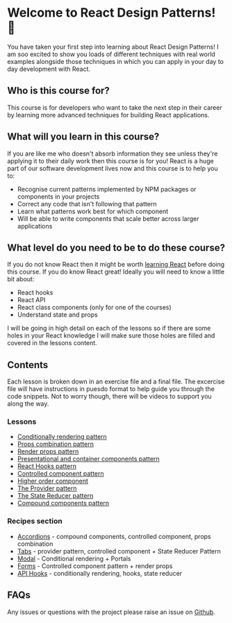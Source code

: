 
<Meta title="Introduction/01 - Welcome" />

# Welcome to React Design Patterns! 🥳

You have taken your first step into learning about React Design Patterns! I am soo excited to show you loads of different
techniques with real world examples alongside those techniques in which you can apply in your day to day development with React.

## Who is this course for?

This course is for developers who want to take the next step in their career by learning more advanced
techniques for building React applications.

## What will you learn in this course?

If you are like me who doesn't absorb information they see unless they're applying it to their daily work then this course is for you! React is a huge part of our software development lives now and this course is to help you to:

- Recognise current patterns implemented by NPM packages or components in your projects
- Correct any code that isn't following that pattern
- Learn what patterns work best for which component
- Will be able to write components that scale better across larger applications

## What level do you need to be to do these course?

If you do not know React then it might be worth [learning React](https://react.dev/) before doing this course. If you do know React great! Ideally you will need to know a little bit about:

- React hooks
- React API
- React class components (only for one of the courses)
- Understand state and props

I will be going in high detail on each of the lessons so if there are some holes in your React knowledge I will make sure those holes are filled and covered in the lessons content.

## Contents

Each lesson is broken down in an exercise file and a final file. The excercise file will have instructions in puesdo format to help guide you through the code snippets. Not to worry though, there will be videos to support you along the way.

### Lessons

- [Conditionally rendering pattern](?path=/docs/lessons-01-conditional-rendering-pattern-01-lesson--docs)
- [Props combination pattern](?path=/docs/lessons-02-props-combination-pattern-%F0%9F%9A%A7-01-lesson--docs)
- [Render props pattern](?path=/docs/lessons-03-render-props-pattern-🚧-01-lesson--docs)
- [Presentational and container components pattern](?path=/docs/lessons-04-presentational-container-pattern-🚧-01-lesson--docs)
- [React Hooks pattern](?path=/docs/lessons-05-hooks-pattern-🚧-01-lesson--docs)
- [Controlled component pattern](?path=/docs/lessons-06-controlled-components-pattern-🚧-01-lesson--docs)
- [Higher order component](?path=/docs/lessons-07-higher-order-components-pattern-🚧-01-lesson--docs)
- [The Provider pattern](?path=/docs/lessons-08-provider-pattern-🚧-01-lesson--docs)
- [The State Reducer pattern](?path=/docs/lessons-09-state-reducer-pattern-🚧-01-lesson--docs)
- [Compound components pattern](?path=/docs/lessons-10-compound-components-pattern-🚧-01-lesson--docs)

### Recipes section

- [Accordions](?path=/docs/recipes-01-accordion-🚧-01-lesson--docs) - compound components, controlled component, props combination
- [Tabs](?path=/docs/recipes-02-tabs-🚧-01-lesson--docs) - provider pattern, controlled component + State Reducer Pattern
- [Modal](?path=/docs/recipes-03-modal-🚧-01-lesson--docs) - Conditional rendering + Portals
- [Forms](?path=/docs/recipes-04-forms-🚧-01-lesson--docs) - Controlled component pattern + render props
- [API Hooks](?path=/docs/recipes-05-custom-api-hooks-🚧-01-lesson--docs) - conditionally rendering, hooks, state reducer

## FAQs

Any issues or questions with the project please raise an issue on [Github](https://github.com/code-mattclaffey/react-design-patterns/issues).
